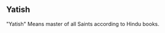 {{Copy to Wiktionary}}

== '''Yatish''' ==

"Yatish" Means master of all Saints according to Hindu books.